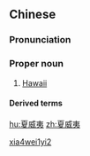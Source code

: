 ==Chinese==
{{zh-forms}}

===Pronunciation===
{{zh-pron
|m=Xiàwēiyí
|c=haa6 wai1 ji4
|cat=pn
}}

===Proper noun===
{{zh-proper noun}}

# [[Hawaii]]

====Derived terms====
{{zh-der|夏威夷豆|夏威夷果}}

[[Category:zh:Islands|xia4wei1yi2]]

[[hu:夏威夷]]
[[zh:夏威夷]]